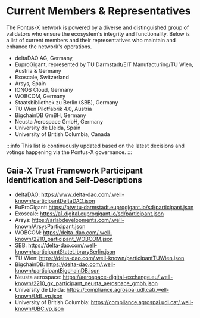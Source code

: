 # Current Members & Representatives

The Pontus-X network is powered by a diverse and distinguished group of validators who ensure the ecosystem's integrity and functionality. Below is a list of current members and their representatives who maintain and enhance the network's operations.

- deltaDAO AG, Germany,
- EuproGigant, represented by TU Darmstadt/EIT Manufacturing/TU Wien, Austria & Germany
- Exoscale, Switzerland
- Arsys, Spain
- IONOS Cloud, Germany
- WOBCOM, Germany
- Staatsbibliothek zu Berlin (SBB), Germany
- TU Wien Pilotfabrik 4.0, Austria
- BigchainDB GmBH, Germany
- Neusta Aerospace GmbH, Germany
- University de Lleida, Spain
- University of British Columbia, Canada

:::info
  This list is continuously updated based on the latest decisions and votings happening via the Pontus-X governance.
:::

## Gaia-X Trust Framework Participant Identification and Self-Descriptions
- deltaDAO: https://www.delta-dao.com/.well-known/participantDeltaDAO.json
- EuProGigant: https://ptw.tu-darmstadt.euprogigant.io/sd/participant.json
- Exoscale: https://a1.digital.euprogigant.io/sd/participant.json
- Arsys: https://arlabdevelopments.com/.well-known/ArsysParticipant.json
- WOBCOM: https://delta-dao.com/.well-known/2210_participant_WOBCOM.json
- SBB: https://delta-dao.com/.well-known/participantStateLibraryBerlin.json
- TU Wien: https://delta-dao.com/.well-known/participantTUWien.json
- BigchainDB: https://delta-dao.com/.well-known/participantBigchainDB.json
- Neusta aerospace: https://aerospace-digital-exchange.eu/.well-known/2210_gx_participant_neusta_aerospace_gmbh.json
- University de Lleida: https://compliance.agrospai.udl.cat/.well-known/UdL.vp.json
- University of British Columbia: https://compliance.agrospai.udl.cat/.well-known/UBC.vp.json
